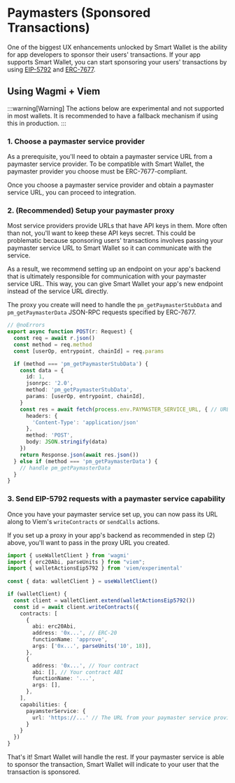 # Paymasters (Sponsored Transactions)

One of the biggest UX enhancements unlocked by Smart Wallet is the ability for app developers to sponsor their users' transactions. If your app supports Smart Wallet, you can start sponsoring your users' transactions by using [EIP-5792](https://eips.ethereum.org/EIPS/eip-5792) and [ERC-7677](https://erc7677.xyz).

## Using Wagmi + Viem

:::warning[Warning]
The actions below are experimental and not supported in most wallets. It is recommended to have a fallback mechanism if using this in production.
:::

### 1. Choose a paymaster service provider

As a prerequisite, you'll need to obtain a paymaster service URL from a paymaster service provider. To be compatible with Smart Wallet, the paymaster provider you choose must be ERC-7677-compliant.

Once you choose a paymaster service provider and obtain a paymaster service URL, you can proceed to integration.

### 2. (Recommended) Setup your paymaster proxy

Most service providers provide URLs that have API keys in them. More often than not, you'll want to keep these API keys secret. This could be problematic because sponsoring users' transactions involves passing your paymaster service URL to Smart Wallet so it can communicate with the service.

As a result, we recommend setting up an endpoint on your app's backend that is ultimately responsible for communication with your paymaster service URL. This way, you can give Smart Wallet your app's new endpoint instead of the service URL directly.

The proxy you create will need to handle the `pm_getPaymasterStubData` and `pm_getPaymasterData` JSON-RPC requests specified by ERC-7677.

```ts twoslash [route.ts]
// @noErrors
export async function POST(r: Request) {
  const req = await r.json()
  const method = req.method
  const [userOp, entrypoint, chainId] = req.params

  if (method === 'pm_getPaymasterStubData') {
    const data = {
      id: 1,
      jsonrpc: '2.0',
      method: 'pm_getPaymasterStubData',
      params: [userOp, entrypoint, chainId],
    }
    const res = await fetch(process.env.PAYMASTER_SERVICE_URL, { // URL from your paymaster service provider
      headers: {
        'Content-Type': 'application/json'
      },
      method: 'POST',
      body: JSON.stringify(data)
    })
    return Response.json(await res.json())
  } else if (method === 'pm_getPaymasterData') {
    // handle pm_getPaymasterData
  }
}
```

### 3. Send EIP-5792 requests with a paymaster service capability

Once you have your paymaster service set up, you can now pass its URL along to Viem's `writeContracts` or `sendCalls` actions.

If you set up a proxy in your app's backend as recommended in step (2) above, you'll want to pass in the proxy URL you created.

```ts twoslash
import { useWalletClient } from 'wagmi'
import { erc20Abi, parseUnits } from "viem";
import { walletActionsEip5792 } from 'viem/experimental'
 
const { data: walletClient } = useWalletClient()

if (walletClient) {
  const client = walletClient.extend(walletActionsEip5792())
  const id = await client.writeContracts({
    contracts: [
      {
        abi: erc20Abi,
        address: '0x...', // ERC-20
        functionName: 'approve',
        args: ['0x...', parseUnits('10', 18)],
      },
      {
        address: '0x...', // Your contract
        abi: [], // Your contract ABI
        functionName: '...',
        args: [],
      },
    ],
    capabilities: {
      payamsterService: {
        url: 'https://...' // The URL from your paymaster service provider, or your app's backend as described in step (2) above
      }
    }
  })
}
```

That's it! Smart Wallet will handle the rest. If your paymaster service is able to sponsor the transaction, Smart Wallet will indicate to your user that the transaction is sponsored.